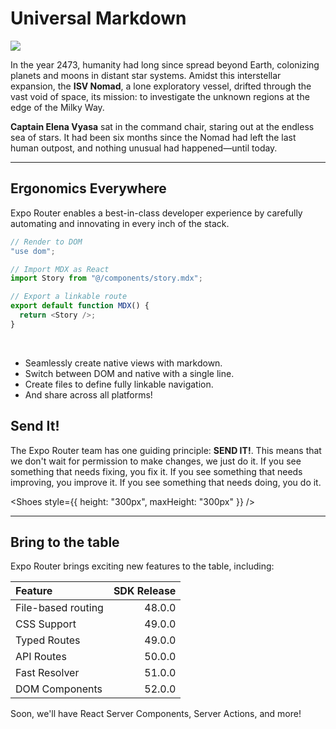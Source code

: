 # Universal Markdown

![](./sci-fi.jpg)

In the year 2473, humanity had long since spread beyond Earth, colonizing planets and moons in distant star systems. Amidst this interstellar expansion, the **ISV Nomad**, a lone exploratory vessel, drifted through the vast void of space, its mission: to investigate the unknown regions at the edge of the Milky Way.

**Captain Elena Vyasa** sat in the command chair, staring out at the endless sea of stars. It had been six months since the Nomad had left the last human outpost, and nothing unusual had happened—until today.

---

## Ergonomics Everywhere

Expo Router enables a best-in-class developer experience by carefully automating and innovating in every inch of the stack.

```typescript
// Render to DOM
"use dom";

// Import MDX as React
import Story from "@/components/story.mdx";

// Export a linkable route
export default function MDX() {
  return <Story />;
}
```

<br />

- Seamlessly create native views with markdown.
- Switch between DOM and native with a single line.
- Create files to define fully linkable navigation.
- And share across all platforms!

## Send It!

The Expo Router team has one guiding principle: **SEND IT!**. This means that we don't wait for permission to make changes, we just do it. If you see something that needs fixing, you fix it. If you see something that needs improving, you improve it. If you see something that needs doing, you do it.


<Shoes style={{ height: "300px", maxHeight: "300px" }} />

---

## Bring to the table

Expo Router brings exciting new features to the table, including:

| Feature            | SDK Release |
| :----------------- | ----------: |
| File-based routing |      48.0.0 |
| CSS Support        |      49.0.0 |
| Typed Routes       |      49.0.0 |
| API Routes         |      50.0.0 |
| Fast Resolver      |      51.0.0 |
| DOM Components     |      52.0.0 |

Soon, we'll have React Server Components, Server Actions, and more!
